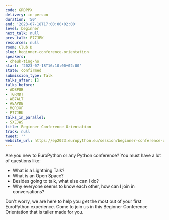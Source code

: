 ```yaml
---
code: GRDPPX
delivery: in-person
duration: '50'
end: '2023-07-18T17:00:00+02:00'
level: beginner
next_talk: null
prev_talk: P77JBK
resources: null
room: Club D
slug: beginner-conference-orientation
speakers:
- cheuk-ting-ho
start: '2023-07-18T16:10:00+02:00'
state: confirmed
submission_type: Talk
talks_after: []
talks_before:
- ADBP8B
- TGRMDT
- WB7ALT
- AEAPDB
- MQRJXF
- P77JBK
talks_in_parallel:
- SXEJWS
title: Beginner Conference Orientation
track: null
tweet: ''
website_url: https://ep2023.europython.eu/session/beginner-conference-orientation
---
```


Are you new to EuroPython or any Python conference? You must have a lot of questions like: 

- What is a Lightning Talk? 
- What is an Open Space? 
- Besides going to talk, what else can I do? 
- Why everyone seems to know each other, how can I join in conversations?

Don't worry, we are here to help you get the most out of your first EuroPython experience. Come to join us in this Beginner Conference Orientation that is tailer made for you.